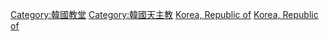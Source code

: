 [[Category:韓國教堂|Category:韓國教堂]]
[[Category:韓國天主教|Category:韓國天主教]]
[[Category:亚洲天主教堂|Korea, Republic of]]
[[Category:各国天主教堂|Korea, Republic of]]